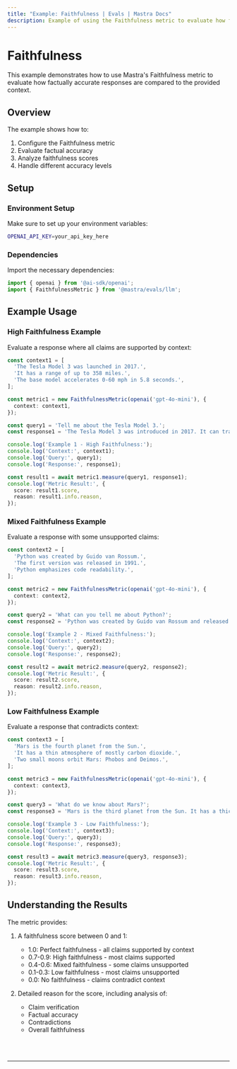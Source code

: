 ```yaml
---
title: "Example: Faithfulness | Evals | Mastra Docs"
description: Example of using the Faithfulness metric to evaluate how factually accurate responses are compared to context.
---
```



# Faithfulness

This example demonstrates how to use Mastra's Faithfulness metric to evaluate how factually accurate responses are compared to the provided context.

## Overview

The example shows how to:

1. Configure the Faithfulness metric
2. Evaluate factual accuracy
3. Analyze faithfulness scores
4. Handle different accuracy levels

## Setup

### Environment Setup

Make sure to set up your environment variables:

```bash filename=".env"
OPENAI_API_KEY=your_api_key_here
```

### Dependencies

Import the necessary dependencies:

```typescript copy showLineNumbers filename="src/index.ts"
import { openai } from '@ai-sdk/openai';
import { FaithfulnessMetric } from '@mastra/evals/llm';
```

## Example Usage

### High Faithfulness Example

Evaluate a response where all claims are supported by context:

```typescript copy showLineNumbers{5} filename="src/index.ts"
const context1 = [
  'The Tesla Model 3 was launched in 2017.',
  'It has a range of up to 358 miles.',
  'The base model accelerates 0-60 mph in 5.8 seconds.',
];

const metric1 = new FaithfulnessMetric(openai('gpt-4o-mini'), {
  context: context1,
});

const query1 = 'Tell me about the Tesla Model 3.';
const response1 = 'The Tesla Model 3 was introduced in 2017. It can travel up to 358 miles on a single charge and the base version goes from 0 to 60 mph in 5.8 seconds.';

console.log('Example 1 - High Faithfulness:');
console.log('Context:', context1);
console.log('Query:', query1);
console.log('Response:', response1);

const result1 = await metric1.measure(query1, response1);
console.log('Metric Result:', {
  score: result1.score,
  reason: result1.info.reason,
});
```

### Mixed Faithfulness Example

Evaluate a response with some unsupported claims:

```typescript copy showLineNumbers{31} filename="src/index.ts"
const context2 = [
  'Python was created by Guido van Rossum.',
  'The first version was released in 1991.',
  'Python emphasizes code readability.',
];

const metric2 = new FaithfulnessMetric(openai('gpt-4o-mini'), {
  context: context2,
});

const query2 = 'What can you tell me about Python?';
const response2 = 'Python was created by Guido van Rossum and released in 1991. It is the most popular programming language today and is used by millions of developers worldwide.';

console.log('Example 2 - Mixed Faithfulness:');
console.log('Context:', context2);
console.log('Query:', query2);
console.log('Response:', response2);

const result2 = await metric2.measure(query2, response2);
console.log('Metric Result:', {
  score: result2.score,
  reason: result2.info.reason,
});
```

### Low Faithfulness Example

Evaluate a response that contradicts context:

```typescript copy showLineNumbers{57} filename="src/index.ts"
const context3 = [
  'Mars is the fourth planet from the Sun.',
  'It has a thin atmosphere of mostly carbon dioxide.',
  'Two small moons orbit Mars: Phobos and Deimos.',
];

const metric3 = new FaithfulnessMetric(openai('gpt-4o-mini'), {
  context: context3,
});

const query3 = 'What do we know about Mars?';
const response3 = 'Mars is the third planet from the Sun. It has a thick atmosphere rich in oxygen and nitrogen, and is orbited by three large moons.';

console.log('Example 3 - Low Faithfulness:');
console.log('Context:', context3);
console.log('Query:', query3);
console.log('Response:', response3);

const result3 = await metric3.measure(query3, response3);
console.log('Metric Result:', {
  score: result3.score,
  reason: result3.info.reason,
});
```

## Understanding the Results

The metric provides:

1. A faithfulness score between 0 and 1:
   - 1.0: Perfect faithfulness - all claims supported by context
   - 0.7-0.9: High faithfulness - most claims supported
   - 0.4-0.6: Mixed faithfulness - some claims unsupported
   - 0.1-0.3: Low faithfulness - most claims unsupported
   - 0.0: No faithfulness - claims contradict context

2. Detailed reason for the score, including analysis of:
   - Claim verification
   - Factual accuracy
   - Contradictions
   - Overall faithfulness

<br />
<br />
<hr className="dark:border-[#404040] border-gray-300" />
<br />
<br />
<GithubLink
  link={
    "https://github.com/mastra-ai/mastra/blob/main/examples/basics/evals/faithfulness"
  }
/>
